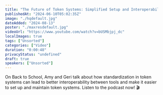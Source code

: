 ```yaml
---
title: "The Future of Token Systems: Simplified Setup and Interoperability"
publishedAt: "2024-06-10T05:02:35Z"
image: "./hqdefault.jpg"
dateAdded: "2024-08-13"
poster: "./maxresdefault.jpg"
videoUrl: "https://www.youtube.com/watch?v=bUSMbjpj_dc"
localImages: true
tags: ["Unsorted"]
categories: ["Video"]
duration: "0:00:48"
privacyStatus: "undefined"
draft: true
speakers: ["Unsorted"]
---
```

On Back to School, Amy and Geri talk about how standardization in token systems can lead to better interoperability between tools and make it easier to set up and maintain token systems. 
Listen to the podcast now! 🎬
